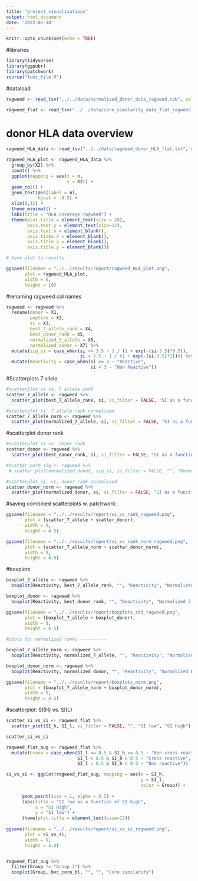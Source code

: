 ```yaml
---
title: "project_visualizations"
output: html_document
date: '2022-05-18'
---
```


```r
knitr::opts_chunk$set(echo = TRUE)
```

#libraries
```r
library(tidyverse)
library(ggpubr)
library(patchwork)
source("func_file.R")
```

#dataload
```r
ragweed <- read_tsv("../../data/normalized_donor_data_ragweed.tab", col_names = FALSE)

ragweed_flat <- read_tsv("../../data/core_similarity_data_flat_ragweed.tab", col_names = TRUE)
```

# donor HLA data overview
```r
ragweed_HLA_data <- read_tsv("../../data/ragweed_donor_HLA_flat.txt", col_names = FALSE)

ragweed_HLA_plot <- ragweed_HLA_data %>% 
  group_by(X2) %>% 
  count() %>% 
  ggplot(mapping = aes(x = n,
                       y = X2)) +
  geom_col() +
  geom_text(aes(label = n), 
            hjust = -0.5) +
  xlim(0,11) +
  theme_minimal() +
  labs(title = "HLA coverage ragweed") +
  theme(plot.title = element_text(size = 20),
        axis.text.y = element_text(size=12),
        axis.text.x = element_blank(),
        axis.ticks.x = element_blank(), 
        axis.title.x = element_blank(),
        axis.title.y = element_blank())

# Save plot to results.

ggsave(filename = "../../results/report/ragweed_HLA_plot.png", 
       plot = ragweed_HLA_plot,
       width = 6,
       height = 10)
```

#renaming ragweed col names
```r
ragweed <- ragweed %>% 
  rename(donor = X1, 
         peptide = X2, 
         si = X3, 
         best_7_allele_rank = X4, 
         best_donor_rank = X5, 
         normalized_7_allele = X6, 
         normalized_donor = X7) %>% 
  mutate(sig_si = case_when(si >= 3.5 ~ 1 / (1 + exp(-(si-3.5)*0.5)), 
                            si < 3.5 ~ 1 / (1 + exp(-(si-3.5)*2)))) %>% 
  mutate(Reactivity = case_when(si >= 3 ~ "Reactive", 
                                si < 3 ~ "Non Reactive"))

```

#Scatterplots 7 allele
```r
#scatterplot si vs. 7 allele rank
scatter_7_allele <- ragweed %>% 
  scatter_plot(best_7_allele_rank, si, si_filter = FALSE, "SI as a function of 7 allele rank", "7 allele rank", "SI")

#scatterplot si. 7 allele rank normalized
scatter_7_allele_norm <- ragweed %>% 
  scatter_plot(normalized_7_allele, si, si_filter = FALSE, "SI as a function of normalized 7 allele rank", "Normalized 7 allele rank", "SI")

```

#scatterplot donor rank 
```r
#scatterplot si vs. donor rank 
scatter_donor <- ragweed %>% 
  scatter_plot(best_donor_rank, si, si_filter = FALSE, "SI as a function of donor rank", "Donor rank", "")

#scatter_norm_sig <- ragweed %>% 
 # scatter_plot(normalized_donor, sig_si, si_filter = FALSE, "", "Normalized donor  rank", "Sigmoid SI")

#scatterplot si. vs. donor rank normalized
scatter_donor_norm <- ragweed %>% 
  scatter_plot(normalized_donor, si, si_filter = FALSE, "SI as a function of normalized donor rank", "Normalized donor rank", "")
```

#saving combined scatterplots w. patchwork: 
```r
ggsave(filename = "../../results/report/si_vs_rank_ragweed.png",
       plot = (scatter_7_allele + scatter_donor),
       width = 9,
       height = 4.5)

ggsave(filename = "../../results/report/si_vs_rank_norm_ragweed.png", 
       plot = (scatter_7_allele_norm + scatter_donor_norm),
       width = 9, 
       height = 4.5)
```

#boxplots
```r


boxplot_7_allele <- ragweed %>% 
  boxplot(Reactivity, best_7_allele_rank, "", "Reactivity", "Normalized 7 allele rank")

boxplot_donor <- ragweed %>% 
  boxplot(Reactivity, best_donor_rank, "", "Reactivity", "Normalized 7 allele rank")

ggsave(filename = "../../results/report/boxplots_std_ragweed.png", 
       plot = (boxplot_7_allele + boxplot_donor),
       width = 9, 
       height = 4.5)

#plots for normalized ranks ----------

boxplot_7_allele_norm <- ragweed %>% 
  boxplot(Reactivity, normalized_7_allele, "", "Reactivity", "Normalized 7 allele rank")

boxplot_donor_norm <- ragweed %>% 
  boxplot(Reactivity, normalized_donor, "", "Reactivity", "Normalized Donor Rank" )

ggsave(filename = "../../results/report/boxplots_norm.png", 
       plot = (boxplot_7_allele_norm + boxplot_donor_norm),
       width = 9, 
       height = 4.5)

```


#scatterplot: SI(H) vs. SI(L)
```r
scatter_si_vs_si <- ragweed_flat %>% 
  scatter_plot(SI_h, SI_l, si_filter = FALSE, "", "SI low", "SI high")

scatter_si_vs_si

ragweed_flat_aug <- ragweed_flat %>% 
  mutate(Group = case_when(SI_l <= 0.5 & SI_h >= 0.5 ~ "Non cross reactive", 
                           SI_l > 0.5 & SI_h > 0.5 ~ "Cross reactive", 
                           SI_l < 0.5 & SI_h < 0.5 ~ "Non reactive"))

si_vs_si <- ggplot(ragweed_flat_aug, mapping = aes(x = SI_h, 
                                                   y = SI_l, 
                                                   color = Group)) +
    
      geom_point(size = 1, alpha = 0.5) + 
      labs(title = "SI low as a function of SI high", 
           x = "SI High", 
           y = "SI low") +
      theme(plot.title = element_text(size=15))
    
ggsave(filename = "../../results/report/si_vs_si_ragweed.png", 
       plot = si_vs_si,
       width = 9, 
       height = 4.5)



```

```r
ragweed_flat_aug %>% 
  filter(Group != "Group 3") %>% 
  boxplot(Group, bvc_core_bl, "", "", "Core similarity")
```








